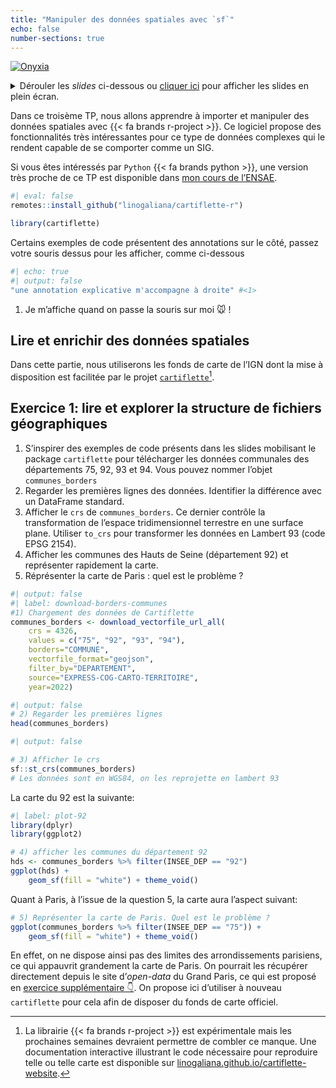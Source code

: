 ```yaml
---
title: "Manipuler des données spatiales avec `sf`"
echo: false
number-sections: true
---
```


::: {.badge}
<a href="https://datalab.sspcloud.fr/launcher/ide/rstudio?autoLaunch=true&init.personalInit=«https%3A%2F%2Fraw.githubusercontent.com%2Flinogaliana%2Fr-geographie%2Fmain%2Fsspcloud%2Finit.sh»&networking.user.enabled=true&onyxia.friendlyName=«rstudio-cours-ENS»" target="_blank" rel="noopener"><img src="https://img.shields.io/badge/Tester%20via%20SSP%20cloud%20-%20SSPCloud?logo=R&labelColor=black&color=%231965b8" alt="Onyxia"></a><br>
:::

<details>
<summary>
Dérouler les _slides_ ci-dessous ou [cliquer ici](/slides/wrangling.qmd)
pour afficher les slides en plein écran.
</summary>


``` .yaml
```

</details>


Dans ce troisème TP,
nous allons apprendre à importer et
manipuler des données spatiales avec
{{< fa brands r-project >}}. Ce logiciel propose
des fonctionnalités très intéressantes pour ce type de
données complexes qui le rendent capable de se comporter
comme un SIG.

Si vous êtes intéressés par `Python` {{< fa brands python >}},
une version très proche de ce TP est disponible dans [mon cours de l'ENSAE](https://pythonds.linogaliana.fr/content/manipulation/03_geopandas_TP.html).


```r
#| eval: false
remotes::install_github("linogaliana/cartiflette-r")
```


```r
library(cartiflette)
```


::: {.callout-note}

Certains exemples de code présentent des annotations sur le côté,
passez votre souris dessus pour les afficher, comme ci-dessous

```r
#| echo: true
#| output: false
"une annotation explicative m'accompagne à droite" #<1>
```
1. Je m'affiche quand on passe la souris sur moi 🐭 !

:::


## Lire et enrichir des données spatiales

Dans cette partie,
nous utiliserons
les fonds de carte de l'IGN dont
la mise à disposition est facilitée
par le projet [`cartiflette`](https://github.com/InseeFrLab/cartiflette.git)[^cartiflette-r].

[^cartiflette-r]:
  La librairie {{< fa brands r-project >}} est expérimentale mais 
  les prochaines semaines devraient permettre de combler ce manque. 
  Une documentation interactive illustrant le code nécessaire pour reproduire
  telle ou telle carte est disponible sur [linogaliana.github.io/cartiflette-website](https://linogaliana.github.io/cartiflette-website/index.html).


::: {.callout-tip}
## Exercice 1: lire et explorer la structure de fichiers géographiques

1. S'inspirer des exemples de code présents dans les slides mobilisant
le package `cartiflette`
pour télécharger les données communales des départements 75, 92, 93 et 94.
Vous pouvez nommer l'objet `communes_borders`
2. Regarder les premières lignes des données. Identifier la différence avec
un DataFrame standard. 
3. Afficher le `crs` de `communes_borders`. Ce dernier contrôle la
transformation de l'espace tridimensionnel terrestre en une surface plane.
Utiliser `to_crs` pour transformer les données en Lambert 93 (code EPSG 2154). 
4. Afficher les communes des Hauts de Seine (département 92) et représenter rapidement la carte.
5. Réprésenter la carte de Paris : quel est le problème ?

```r
#| output: false
#| label: download-borders-communes
#1) Chargement des données de Cartiflette
communes_borders <- download_vectorfile_url_all(
    crs = 4326,
    values = c("75", "92", "93", "94"),
    borders="COMMUNE",
    vectorfile_format="geojson",
    filter_by="DEPARTEMENT",
    source="EXPRESS-COG-CARTO-TERRITOIRE",
    year=2022)
```

```r
#| output: false
# 2) Regarder les premières lignes
head(communes_borders)
```

```r
#| output: false

# 3) Afficher le crs
sf::st_crs(communes_borders)
# Les données sont en WGS84, on les reprojette en lambert 93
```

La carte du 92 est la suivante:


```r
#| label: plot-92
library(dplyr)
library(ggplot2)

# 4) afficher les communes du département 92
hds <- communes_borders %>% filter(INSEE_DEP == "92")
ggplot(hds) +
    geom_sf(fill = "white") + theme_void()

```

Quant à Paris, à l'issue de la question 5, la carte
aura l'aspect suivant:


```r
# 5) Représenter la carte de Paris. Quel est le problème ?
ggplot(communes_borders %>% filter(INSEE_DEP == "75")) +
    geom_sf(fill = "white") + theme_void()
```

:::


En effet, on ne dispose ainsi pas des limites des arrondissements parisiens, ce
qui appauvrit grandement la carte de Paris. 
On pourrait les récupérer directement 
depuis le site d'_open-data_ du Grand Paris, ce qui est proposé
en [exercice supplémentaire 👇️](#exo-supp).
On propose ici d'utiliser à nouveau
`cartiflette` pour cela afin de disposer du fonds de carte officiel. 
